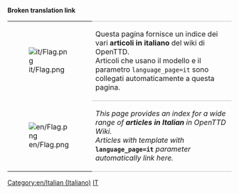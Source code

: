 '''Broken translation link'''{{en/-}}
{| 
|- valign="top"
| [[File:it/Flag.png]]
| style="border-top:1px solid silver; border-bottom:1px solid silver;" |Questa pagina fornisce un indice dei vari '''articoli in italiano''' del wiki di OpenTTD.<br/>Articoli che usano il modello {{s|Other_languages}} e il parametro <code><nowiki>language_page=it</nowiki></code> sono collegati automaticamente a questa pagina.
|- valign="top"
| [[File:en/Flag.png]]
| style="border-bottom:1px solid silver;" |''This page provides an index for a wide range of '''articles in Italian''' in OpenTTD Wiki.<br/>Articles with {{s|Other_languages}} template with'' '''<code><nowiki>language_page=it</nowiki></code>''' ''parameter automatically link here.''
|}


[[Category:en/Italian (Italiano)]][[Category:en/Articles in other languages|IT]]